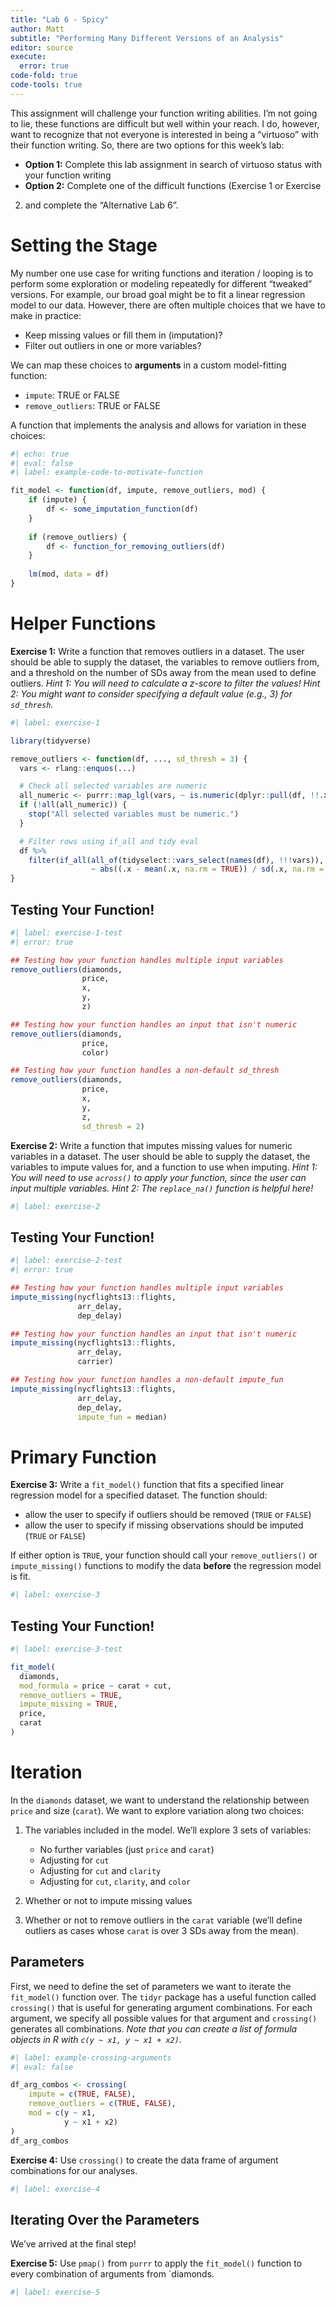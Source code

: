 ```yaml
---
title: "Lab 6 - Spicy"
author: Matt
subtitle: "Performing Many Different Versions of an Analysis"
editor: source
execute:
  error: true
code-fold: true
code-tools: true
---
```


This assignment will challenge your function writing abilities. I'm not going 
to lie, these functions are difficult but well within your reach. I do, however,
want to recognize that not everyone is interested in being a "virtuoso" with 
their function writing. So, there are two options for this week's lab:

- **Option 1:** Complete this lab assignment in search of virtuoso status with
your function writing
- **Option 2:** Complete one of the difficult functions (Exercise 1 or Exercise
2) and complete the "Alternative Lab 6". 

# Setting the Stage

My number one use case for writing functions and iteration / looping is to
perform some exploration or modeling repeatedly for different "tweaked"
versions. For example, our broad goal might be to fit a linear regression model
to our data. However, there are often multiple choices that we have to make in
practice:

- Keep missing values or fill them in (imputation)? 
- Filter out outliers in one or more variables?

We can map these choices to **arguments** in a custom model-fitting function:

- `impute`: TRUE or FALSE
- `remove_outliers`: TRUE or FALSE

A function that implements the analysis and allows for variation in these 
choices:

```r
#| echo: true
#| eval: false
#| label: example-code-to-motivate-function

fit_model <- function(df, impute, remove_outliers, mod) {
    if (impute) {
        df <- some_imputation_function(df)
    }
    
    if (remove_outliers) {
        df <- function_for_removing_outliers(df)
    }
    
    lm(mod, data = df)
}
```

# Helper Functions

**Exercise 1:** Write a function that removes outliers in a dataset. The user
should be able to supply the dataset, the variables to remove outliers from, and
a threshold on the number of SDs away from the mean used to define outliers. 
*Hint 1: You will need to calculate a z-score to filter the values!*
*Hint 2: You might want to consider specifying a default value (e.g., 3) for `sd_thresh`.*

```r
#| label: exercise-1

library(tidyverse)

remove_outliers <- function(df, ..., sd_thresh = 3) {
  vars <- rlang::enquos(...)

  # Check all selected variables are numeric
  all_numeric <- purrr::map_lgl(vars, ~ is.numeric(dplyr::pull(df, !!.x)))
  if (!all(all_numeric)) {
    stop("All selected variables must be numeric.")
  }

  # Filter rows using if_all and tidy eval
  df %>%
    filter(if_all(all_of(tidyselect::vars_select(names(df), !!!vars)),
                  ~ abs((.x - mean(.x, na.rm = TRUE)) / sd(.x, na.rm = TRUE)) < sd_thresh))
}

```

## Testing Your Function! 

```r
#| label: exercise-1-test
#| error: true

## Testing how your function handles multiple input variables
remove_outliers(diamonds, 
                price, 
                x, 
                y, 
                z)

## Testing how your function handles an input that isn't numeric
remove_outliers(diamonds, 
                price, 
                color)

## Testing how your function handles a non-default sd_thresh
remove_outliers(diamonds, 
                price,
                x, 
                y, 
                z, 
                sd_thresh = 2)
```

**Exercise 2:** Write a function that imputes missing values for numeric 
variables in a dataset. The user should be able to supply the dataset, the 
variables to impute values for, and a function to use when imputing. 
*Hint 1: You will need to use `across()` to apply your function, since the user can input multiple variables.*
*Hint 2: The `replace_na()` function is helpful here!*

```r
#| label: exercise-2


```

## Testing Your Function! 

```r
#| label: exercise-2-test
#| error: true

## Testing how your function handles multiple input variables
impute_missing(nycflights13::flights, 
               arr_delay, 
               dep_delay) 

## Testing how your function handles an input that isn't numeric
impute_missing(nycflights13::flights, 
               arr_delay, 
               carrier)

## Testing how your function handles a non-default impute_fun
impute_missing(nycflights13::flights, 
               arr_delay, 
               dep_delay, 
               impute_fun = median)
```

# Primary Function

**Exercise 3:** Write a `fit_model()` function that fits a specified linear
regression model for a specified dataset. The function should:

- allow the user to specify if outliers should be removed (`TRUE` or `FALSE`)
- allow the user to specify if missing observations should be imputed
(`TRUE` or `FALSE`)

If either option is `TRUE`, your function should call your `remove_outliers()`
or `impute_missing()` functions to modify the data **before** the regression 
model is fit. 

```r
#| label: exercise-3


```

## Testing Your Function! 

```r
#| label: exercise-3-test

fit_model(
  diamonds,
  mod_formula = price ~ carat + cut,
  remove_outliers = TRUE,
  impute_missing = TRUE,
  price, 
  carat
)
```

# Iteration

In the `diamonds` dataset, we want to understand the relationship between
`price` and size (`carat`). We want to explore variation along two choices:

1. The variables included in the model. We'll explore 3 sets of variables:
    - No further variables (just `price` and `carat`)
    - Adjusting for `cut`
    - Adjusting for `cut` and `clarity`
    - Adjusting for `cut`, `clarity`, and `color`

2. Whether or not to impute missing values

3. Whether or not to remove outliers in the `carat` variable (we'll define
outliers as cases whose `carat` is over 3 SDs away from the mean).

## Parameters

First, we need to define the set of parameters we want to iterate the
`fit_model()` function over. The `tidyr` package has a useful function called
`crossing()` that is useful for generating argument combinations. For each
argument, we specify all possible values for that argument and `crossing()` 
generates all combinations. 
*Note that you can create a list of formula objects in R with `c(y ~ x1, y ~ x1 + x2)`.*

```r
#| label: example-crossing-arguments
#| eval: false

df_arg_combos <- crossing(
    impute = c(TRUE, FALSE),
    remove_outliers = c(TRUE, FALSE), 
    mod = c(y ~ x1, 
            y ~ x1 + x2)
)
df_arg_combos
```

**Exercise 4:** Use `crossing()` to create the data frame of argument
combinations for our analyses. 

```r
#| label: exercise-4

```

## Iterating Over the Parameters

We've arrived at the final step! 

**Exercise 5:** Use `pmap()` from `purrr` to apply the `fit_model()` function to
every combination of arguments from `diamonds.

```r
#| label: exercise-5


```

